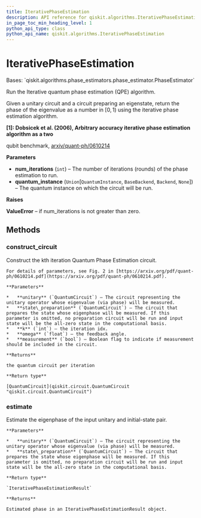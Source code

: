 ```yaml
---
title: IterativePhaseEstimation
description: API reference for qiskit.algorithms.IterativePhaseEstimation
in_page_toc_min_heading_level: 1
python_api_type: class
python_api_name: qiskit.algorithms.IterativePhaseEstimation
---
```


# IterativePhaseEstimation

<Class id="qiskit.algorithms.IterativePhaseEstimation" github="https://github.com/qiskit/qiskit/tree/stable/0.18/qiskit/algorithms/phase_estimators/ipe.py" signature="IterativePhaseEstimation(num_iterations, quantum_instance=None)">
  Bases: `qiskit.algorithms.phase_estimators.phase_estimator.PhaseEstimator`

  Run the Iterative quantum phase estimation (QPE) algorithm.

  Given a unitary circuit and a circuit preparing an eigenstate, return the phase of the eigenvalue as a number in $[0,1)$ using the iterative phase estimation algorithm.

  **\[1]: Dobsicek et al. (2006), Arbitrary accuracy iterative phase estimation algorithm as a two**

  qubit benchmark, [arxiv/quant-ph/0610214](https://arxiv.org/abs/quant-ph/0610214)

  **Parameters**

  *   **num\_iterations** (`int`) – The number of iterations (rounds) of the phase estimation to run.
  *   **quantum\_instance** (`Union`\[`QuantumInstance`, `BaseBackend`, `Backend`, `None`]) – The quantum instance on which the circuit will be run.

  **Raises**

  **ValueError** – if num\_iterations is not greater than zero.

  ## Methods

  ### construct\_circuit

  <Function id="qiskit.algorithms.IterativePhaseEstimation.construct_circuit" name="construct_circuit" signature="IterativePhaseEstimation.construct_circuit(unitary, state_preparation, k, omega=0, measurement=False)">
    Construct the kth iteration Quantum Phase Estimation circuit.

    For details of parameters, see Fig. 2 in [https://arxiv.org/pdf/quant-ph/0610214.pdf](https://arxiv.org/pdf/quant-ph/0610214.pdf).

    **Parameters**

    *   **unitary** (`QuantumCircuit`) – The circuit representing the unitary operator whose eigenvalue (via phase) will be measured.
    *   **state\_preparation** (`QuantumCircuit`) – The circuit that prepares the state whose eigenphase will be measured. If this parameter is omitted, no preparation circuit will be run and input state will be the all-zero state in the computational basis.
    *   **k** (`int`) – the iteration idx.
    *   **omega** (`float`) – the feedback angle.
    *   **measurement** (`bool`) – Boolean flag to indicate if measurement should be included in the circuit.

    **Returns**

    the quantum circuit per iteration

    **Return type**

    [QuantumCircuit](qiskit.circuit.QuantumCircuit "qiskit.circuit.QuantumCircuit")
  </Function>

  ### estimate

  <Function id="qiskit.algorithms.IterativePhaseEstimation.estimate" name="estimate" signature="IterativePhaseEstimation.estimate(unitary, state_preparation)">
    Estimate the eigenphase of the input unitary and initial-state pair.

    **Parameters**

    *   **unitary** (`QuantumCircuit`) – The circuit representing the unitary operator whose eigenvalue (via phase) will be measured.
    *   **state\_preparation** (`QuantumCircuit`) – The circuit that prepares the state whose eigenphase will be measured. If this parameter is omitted, no preparation circuit will be run and input state will be the all-zero state in the computational basis.

    **Return type**

    `IterativePhaseEstimationResult`

    **Returns**

    Estimated phase in an IterativePhaseEstimationResult object.
  </Function>
</Class>

